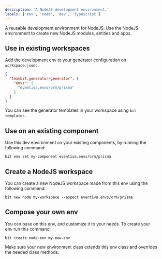 ```yaml
---
description: 'A NodeJS development environment.'
labels: ['env', 'node', 'dev', 'typescript']
---
```


A reusable development environment for NodeJS.
Use the NodeJS environment to create new NodeJS modules, entities and apps.

## Use in existing workspaces

Add the development env to your generator configuration on `workspace.jsonc`.

```json
{
  "teambit.generator/generator": {
    "envs": [
      "eventiva.envs/orm/prisma"
    ]
  }
}
```

You can see the generator templates in your workspace using `bit templates`.

## Use on an existing component

Use this dev environment on your existing components, by running the following command:

```
bit env set my-component eventiva.envs/orm/prisma
```


## Create a NodeJS workspace

You can create a new NodeJS workspace made from this env using the following command:

```
bit new node my-workspace --aspect eventiva.envs/orm/prisma
```

## Compose your own env

You can base on this env, and customize it to your needs. To create your env run this command:
```
bit create node-env my-new-env
```

Make sure your new environment class extends this env class and overrides the needed class methods.
